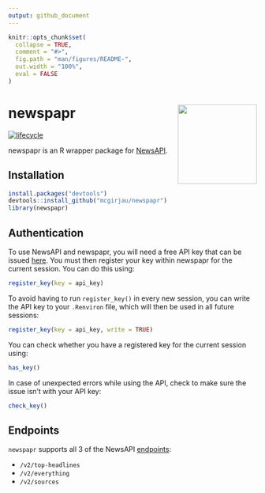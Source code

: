 ```yaml
---
output: github_document
---
```


<!-- README.md is generated from README.Rmd. -->

```r
knitr::opts_chunk$set(
  collapse = TRUE,
  comment = "#>",
  fig.path = "man/figures/README-",
  out.width = "100%",
  eval = FALSE
)
```

# newspapr <img src="man/figures/logo.png" width="160px" align="right"/>

[![lifecycle](https://img.shields.io/badge/lifecycle-experimental-orange.svg)](https://www.tidyverse.org/lifecycle/#experimental)

newspapr is an R wrapper package for [NewsAPI](https://newsapi.org/).

## Installation

```r
install.packages("devtools")
devtools::install_github("mcgirjau/newspapr")
library(newspapr)
```

## Authentication

To use NewsAPI and newspapr, you will need a free API key that can be issued
[here](https://newsapi.org/account). You must then register your key within 
newspapr for the current session. You can do this using:

```r
register_key(key = api_key)
```

To avoid having to run `register_key()` in every new session, you can write the 
API key to your `.Renviron` file, which will then be used in all future sessions:

```r
register_key(key = api_key, write = TRUE)
```

You can check whether you have a registered key for the current session using:

```r
has_key()
```

In case of unexpected errors while using the API, check to make sure the issue 
isn't with your API key:

```r
check_key()
```

## Endpoints

`newspapr` supports all 3 of the NewsAPI
[endpoints](https://newsapi.org/docs/endpoints):

 - `/v2/top-headlines`
 - `/v2/everything`
 - `/v2/sources`

<!-- # TO DO -->

<!-- - write package to mirror exactly all capabilities of the NewsAPI -->
<!-- - create Shiny app to implement all of the functions written in GUI form -->
<!-- - implement special machine learning algorithm to detect if news headline is -->
<!-- sensationalist or not -->
<!-- - word cloud generator -->
<!-- - sentiment analysis (i.e. put in given term, be told if news are good or bad) -->
<!-- - trend plots of terms over time -->
<!-- - daily update feature (today's top news based on user preference) -->

<!-- For the Shiny client, things to include: -->

<!-- - set preferred languages -->
<!-- - choose publication -->

<!-- ## Usage -->

<!-- For how to use `newspapr`, please see the [vignette](https://#) or the [documentation](https://#). -->

<!-- ## Showcase -->

<!-- Check out a news recommendation system built using newspapr -->
